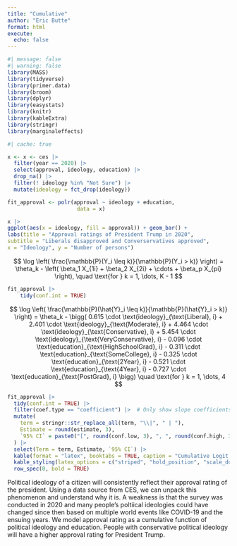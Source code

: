 ```yaml
---
title: "Cumulative"
author: "Eric Butte"
format: html
execute: 
  echo: false
---
```



```r
#| message: false
#| warning: false
library(MASS)
library(tidyverse)
library(primer.data)
library(broom)
library(dplyr)
library(easystats)
library(knitr)
library(kableExtra)
library(stringr)
library(marginaleffects)
```

```r
#| cache: true
```


```r
x <- x <- ces |>
  filter(year == 2020) |>
  select(approval, ideology, education) |>
  drop_na() |> 
  filter(! ideology %in% "Not Sure") |> 
  mutate(ideology = fct_drop(ideology))

fit_approval <- polr(approval ~ ideology + education,
                      data = x)
```


```r
x |>
ggplot(aes(x = ideology, fill = approval)) + geom_bar() +
labs(title = "Approval ratings of President Trump in 2020", 
subtitle = "Liberals disapproved and Converservatives approved",
x = "Ideology", y = "Number of persons")
```

$$
\log \left( \frac{\mathbb{P}(Y_i \leq k)}{\mathbb{P}(Y_i > k)} \right)
= \theta_k - \left( \beta_1 X_{1i} + \beta_2 X_{2i} + \cdots + \beta_p X_{pi} \right),
\quad \text{for } k = 1, \dots, K - 1
$$

```r
fit_approval |>
    tidy(conf.int = TRUE)
```

$$
\log \left( \frac{\mathbb{P}(\hat{Y}_i \leq k)}{\mathbb{P}(\hat{Y}_i > k)} \right) = \theta_k
- \bigg(
  0.615 \cdot \text{ideology}_{\text{Liberal}, i}
+ 2.401 \cdot \text{ideology}_{\text{Moderate}, i}
+ 4.464 \cdot \text{ideology}_{\text{Conservative}, i}
+ 5.454 \cdot \text{ideology}_{\text{VeryConservative}, i}
- 0.096 \cdot \text{education}_{\text{HighSchoolGrad}, i}
- 0.311 \cdot \text{education}_{\text{SomeCollege}, i}
- 0.325 \cdot \text{education}_{\text{2Year}, i}
- 0.521 \cdot \text{education}_{\text{4Year}, i}
- 0.727 \cdot \text{education}_{\text{PostGrad}, i}
\bigg)
\quad \text{for } k = 1, \dots, 4
$$


```r
fit_approval |>
  tidy(conf.int = TRUE) |>
  filter(coef.type == "coefficient") |>  # Only show slope coefficients
  mutate(
    term = stringr::str_replace_all(term, "\\|", " | "),
    Estimate = round(estimate, 3),
    `95% CI` = paste0("[", round(conf.low, 3), ", ", round(conf.high, 3), "]")
  ) |>
  select(Term = term, Estimate, `95% CI`) |>
  kable(format = "latex", booktabs = TRUE, caption = "Cumulative Logit Model Estimates with 95% Confidence Intervals") |>
  kable_styling(latex_options = c("striped", "hold_position", "scale_down")) |>
  row_spec(0, bold = TRUE)
```



Political ideology of a citizen will consistently reflect their approval rating of the president. Using a data source from CES, we can unpack this phenomenon and understand why it is. A weakness is that the survey was conducted in 2020 and many people's poltiical ideologies could have changed since then based on multiple world events like COVID-19 and the ensuing years. We model approval rating as a cumulative function of political ideology and education. People with conservative political ideology will have a higher approval rating for President Trump. 

